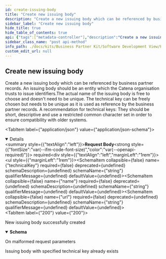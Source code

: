 ```yaml
---
id: create-issuing-body
title: "Create new issuing body"
description: "Create a new issuing body which can be referenced by business partner records. An issuing body should be an entity which the Catena organisation trusts to issue identifiers.The actual name of the issuing body is free to choose and doesn't need to be unique. The technical key can be freely chosen but needs to be unique as it is used as reference by the business partner records. A recommendation for technical keys: They should be short, descriptive and use a restricted common character set in order to ensure compatibility with older systems."
sidebar_label: "Create new issuing body"
hide_title: true
hide_table_of_contents: true
api: {"tags":["metadata-controller"],"description":"Create a new issuing body which can be referenced by business partner records. An issuing body should be an entity which the Catena organisation trusts to issue identifiers.The actual name of the issuing body is free to choose and doesn't need to be unique. The technical key can be freely chosen but needs to be unique as it is used as reference by the business partner records. A recommendation for technical keys: They should be short, descriptive and use a restricted common character set in order to ensure compatibility with older systems.","operationId":"createIssuingBody","requestBody":{"content":{"application/json":{"schema":{"type":"object","properties":{"technicalKey":{"type":"string"},"name":{"type":"string"},"url":{"type":"string"}}}}},"required":true},"responses":{"200":{"description":"New issuing body successfully created","content":{"*/*":{"schema":{"type":"object","properties":{"technicalKey":{"type":"string"},"name":{"type":"string"},"url":{"type":"string"}}}}}},"400":{"description":"On malformed request parameters"},"409":{"description":"Issuing body with specified technical key already exists"}},"method":"post","path":"/api/catena/issuing-bodies","servers":[{"url":"http://localhost:8080","description":"Generated server url"}],"jsonRequestBodyExample":{"technicalKey":"string","name":"string","url":"string"},"info":{"title":"Business Partner Data Management Pool","description":"Service that manages and shares business partner data with other CatenaX services","version":"4.0.0"},"postman":{"name":"Create new issuing body","description":{"content":"Create a new issuing body which can be referenced by business partner records. An issuing body should be an entity which the Catena organisation trusts to issue identifiers.The actual name of the issuing body is free to choose and doesn't need to be unique. The technical key can be freely chosen but needs to be unique as it is used as reference by the business partner records. A recommendation for technical keys: They should be short, descriptive and use a restricted common character set in order to ensure compatibility with older systems.","type":"text/plain"},"url":{"path":["api","catena","issuing-bodies"],"host":["{{baseUrl}}"],"query":[],"variable":[]},"header":[{"key":"Content-Type","value":"application/json"},{"key":"Accept","value":"*/*"}],"method":"POST","body":{"mode":"raw","raw":"\"\"","options":{"raw":{"language":"json"}}}}}
sidebar_class_name: "post api-method"
info_path: ./docs/kits/Business Partner Kit/Software Development View/Pool Api/business-partner-data-management-pool
custom_edit_url: null
---
```



## Create new issuing body



Create a new issuing body which can be referenced by business partner records. An issuing body should be an entity which the Catena organisation trusts to issue identifiers.The actual name of the issuing body is free to choose and doesn't need to be unique. The technical key can be freely chosen but needs to be unique as it is used as reference by the business partner records. A recommendation for technical keys: They should be short, descriptive and use a restricted common character set in order to ensure compatibility with older systems.

<MimeTabs><TabItem label={"application/json"} value={"application/json-schema"}><details style={{}} data-collapsed={false} open={true}><summary style={{"textAlign":"left"}}><strong>Request Body</strong><strong style={{"fontSize":"var(--ifm-code-font-size)","color":"var(--openapi-required)"}}> required</strong></summary><div style={{"textAlign":"left","marginLeft":"1rem"}}></div><ul style={{"marginLeft":"1rem"}}><SchemaItem collapsible={false} name={"technicalKey"} required={false} deprecated={undefined} schemaDescription={undefined} schemaName={"string"} qualifierMessage={undefined} defaultValue={undefined}></SchemaItem><SchemaItem collapsible={false} name={"name"} required={false} deprecated={undefined} schemaDescription={undefined} schemaName={"string"} qualifierMessage={undefined} defaultValue={undefined}></SchemaItem><SchemaItem collapsible={false} name={"url"} required={false} deprecated={undefined} schemaDescription={undefined} schemaName={"string"} qualifierMessage={undefined} defaultValue={undefined}></SchemaItem></ul></details></TabItem></MimeTabs><div><ApiTabs><TabItem label={"200"} value={"200"}><div>

New issuing body successfully created

</div><div><MimeTabs schemaType={"response"}><TabItem label={"*/*"} value={"*/*"}><SchemaTabs><TabItem label={"Schema"} value={"Schema"}><details style={{}} data-collapsed={false} open={true}><summary style={{"textAlign":"left"}}><strong>Schema</strong></summary><div style={{"textAlign":"left","marginLeft":"1rem"}}></div><ul style={{"marginLeft":"1rem"}}><SchemaItem collapsible={false} name={"technicalKey"} required={false} deprecated={undefined} schemaDescription={undefined} schemaName={"string"} qualifierMessage={undefined} defaultValue={undefined}></SchemaItem><SchemaItem collapsible={false} name={"name"} required={false} deprecated={undefined} schemaDescription={undefined} schemaName={"string"} qualifierMessage={undefined} defaultValue={undefined}></SchemaItem><SchemaItem collapsible={false} name={"url"} required={false} deprecated={undefined} schemaDescription={undefined} schemaName={"string"} qualifierMessage={undefined} defaultValue={undefined}></SchemaItem></ul></details></TabItem><TabItem label={"Example (from schema)"} value={"Example (from schema)"}><ResponseSamples responseExample={"{\n  \"technicalKey\": \"string\",\n  \"name\": \"string\",\n  \"url\": \"string\"\n}"} language={"json"}></ResponseSamples></TabItem></SchemaTabs></TabItem></MimeTabs></div></TabItem><TabItem label={"400"} value={"400"}><div>

On malformed request parameters

</div><div></div></TabItem><TabItem label={"409"} value={"409"}><div>

Issuing body with specified technical key already exists

</div><div></div></TabItem></ApiTabs></div>
      